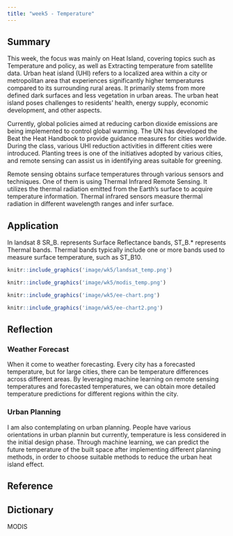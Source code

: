 ```yaml
---
title: "week5 - Temperature"
---
```


## Summary

This week, the focus was mainly on Heat Island, covering topics such as Temperature and policy, as well as Extracting temperature from satellite data. Urban heat island (UHI) refers to a localized area within a city or metropolitan area that experiences significantly higher temperatures compared to its surrounding rural areas. It primarily stems from more defined dark surfaces and less vegetation in urban areas. The urban heat island poses challenges to residents' health, energy supply, economic development, and other aspects.

Currently, global policies aimed at reducing carbon dioxide emissions are being implemented to control global warming. The UN has developed the Beat the Heat Handbook to provide guidance measures for cities worldwide. During the class, various UHI reduction activities in different cities were introduced. Planting trees is one of the initiatives adopted by various cities, and remote sensing can assist us in identifying areas suitable for greening.

Remote sensing obtains surface temperatures through various sensors and techniques. One of them is using Thermal Infrared Remote Sensing. It utilizes the thermal radiation emitted from the Earth's surface to acquire temperature information. Thermal infrared sensors measure thermal radiation in different wavelength ranges and infer surface.

## Application

In landsat 8 SR_B. represents Surface Reflectance bands, ST_B.\* represents Thermal bands. Thermal bands typically include one or more bands used to measure surface temperature, such as ST_B10.

```r
knitr::include_graphics('image/wk5/landsat_temp.png')

```

```r
knitr::include_graphics('image/wk5/modis_temp.png')

```

```r
knitr::include_graphics('image/wk5/ee-chart.png')

```

```r
knitr::include_graphics('image/wk5/ee-chart2.png')

```

## Reflection

### Weather Forecast

When it come to weather forecasting. Every city has a forecasted temperature, but for large cities, there can be temperature differences across different areas. By leveraging machine learning on remote sensing temperatures and forecasted temperatures, we can obtain more detailed temperature predictions for different regions within the city.

### Urban Planning

I am also contemplating on urban planning. People have various orientations in urban plannin but currently, temperature is less considered in the initial design phase. Through machine learning, we can predict the future temperature of the built space after implementing different planning methods, in order to choose suitable methods to reduce the urban heat island effect.

## Reference

## Dictionary

MODIS

